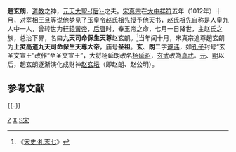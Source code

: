 '''趙玄朗'''，[[道教|道教]]之神，[[元天大聖后|元天大聖-{后}-]]之夫。[[宋真宗|宋真宗]]在[[大中祥符|大中祥符]]五年（1012年）十月，对[[宰相|宰相]][[王旦|王旦]]等说他梦见了[[玉皇上帝|玉皇]]令赵氏祖先授予他天书，赵氏祖先自称是人皇九人中一人，曾转世为[[黄帝|轩辕黃帝]]，[[后唐|后唐]]时，奉玉帝之命，七月一日降世，主赵氏之族，总治下界，名曰'''九天司命保生天尊'''赵玄朗。<ref>《[[s:宋史/卷104|宋史·礼志七]]》</ref>当年闰十月，宋真宗追尊趙玄朗为'''上灵高道九天司命保生天尊大帝'''，庙号'''圣祖'''。'''玄'''、'''朗'''二字[[避讳|避讳]]，如[[孔子|孔子]]封号“玄圣文宣王”改作“至圣文宣王”，大将杨延朗改名[[杨延昭|杨延昭]]，[[玄武|玄武]]改為[[玄天上帝|真武]]。[[元朝|元]]、[[明朝|明]]以后，趙玄朗逐渐演化成财神[[玄壇真君|赵玄坛]]（即赵朗、赵公明）。

== 参考文献 ==
{{Reflist}}

{{-}}
{{宋朝君主}}

[[Category:道教神祇|Z]]
[[Category:赵姓|X]]
[[Category:宋朝追尊皇帝|S宋]]